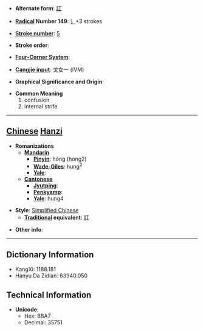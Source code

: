 * '''Alternate form''': [[訌]]

* '''[[Wiktionary:Chinese radical index| Radical]] Number 149''': [[Wiktionary:Chinese radical index 讠|讠]]+3 strokes

* '''[[Wiktionary:Chinese total strokes index|Stroke number]]''': [[Wiktionary:Chinese total strokes index 5|5]]

* '''Stroke order''': 

* '''[[Wiktionary:Chinese four corner index|Four-Corner System]]''': 

* '''[[Wiktionary:Chinese Cangjie index|Cangjie input]]''': 戈女一 (IVM)

* '''Graphical Significance and Origin''': 

* '''Common Meaning'''
*#confusion
*# internal strife


----

== [[Chinese]] [[Hanzi]] ==

* '''Romanizations'''
** '''[[Mandarin]]'''
*** '''[[Pinyin]]''': hóng (hong2)
*** '''[[Wade-Giles]]''': hung<sup>2</sup>
*** '''[[Yale]]''': 
** '''[[Cantonese]]'''
*** '''[[Jyutping]]''':
*** '''[[Penkyamp]]''': 
*** '''[[Yale]]''': hung4

* '''Style''': [[Simplified Chinese]] 
** '''[[Traditional Chinese|Traditional]] equivalent''': [[訌]]

* '''Other info''': 

----

== Dictionary Information ==

* KangXi: 1188.181
* Hanyu Da Zidian: 63940.050

== Technical Information ==

* '''Unicode''':
** Hex: 8BA7
** Decimal: 35751